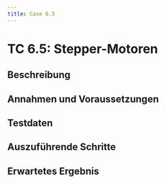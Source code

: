 ```yaml
---
title: Case 6.5
---
```




# TC 6.5: Stepper-Motoren

## Beschreibung


## Annahmen und Voraussetzungen


## Testdaten


## Auszuführende Schritte


## Erwartetes Ergebnis